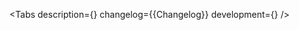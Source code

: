 

<Meta of={Stories} />

<ComponentHeader
    name='Tooltip'
    children='Используется для отображения дополнительной информации.'
/>

<Tabs
    description={<Description />}
    changelog={<Markdown>{Changelog}</Markdown>}
    development={<Development />}
/>
